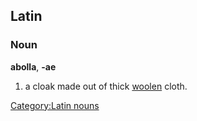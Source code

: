 ==Latin==

===Noun===
'''abolla''', '''-ae''' {{f}}
#a cloak made out of thick [[woolen]] cloth.
[[Category:Latin nouns]]